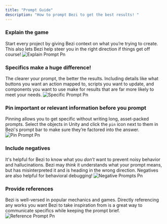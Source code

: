 ```yaml
---
title: "Prompt Guide"
description: "How to prompt Bezi to get the best results! "
---
```


### Explain the game

Start every project by giving Bezi context on what you’re trying to create. This also lets Bezi help steer you in the right direction if things get off course\!
![Explain Prompt Pn](/images/explain-prompt.png)

### Specifics make a huge difference\!

The clearer your prompt, the better the results. Including details like what buttons you want an action mapped to, scripts you want to update, and components you want to use make for results that are far more likely to meet your needs.
![Specific Prompt Pn](/images/specific-prompt.png)

### Pin important or relevant information before you prompt

Pinning allows you to get specific without writing long, asset-packed prompts. Select the objects in Unity and click the `pin` icon next to them in Bezi's prompt bar to make sure they’re factored into the answer.
![Pin Prompt Pn](/images/pin-prompt.png)

### Include negatives

It's helpful for Bezi to know what you _don’t_ want to prevent noisy behavior and hallucinations. Bezi may _think_ it understands what your prompt means, but has misinterpreted it and is heading in the wrong direction. Negatives are also helpful for behavioral debugging\!
![Negative Prompts Pn](/images/negative-prompts.png)

### Provide references

Bezi is well-versed in popular mechanics and games. Directly referencing any works you want Bezi to take inspiration from is a great way to communicate specifics while keeping the prompt brief.\
![Reference Prompt Pn](/images/reference-prompt.png)